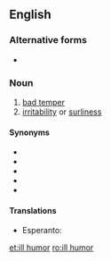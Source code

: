 {{also|ill-humor}}
==English==

===Alternative forms===
* {{l|en|ill humour}}

===Noun===
{{en-noun}}

# [[bad temper]]
# [[irritability]] or [[surliness]]

====Synonyms====
* {{l|en|bad mood}}
* {{l|en|bad temper}}
* {{l|en|crankiness}}
* {{l|en|hump}}
* {{l|en|spleen}}

====Translations====
{{trans-top|bad temper}}
* Esperanto: {{t+|eo|spleno}}
{{trans-mid}}
{{trans-bottom}}

[[et:ill humor]]
[[ro:ill humor]]